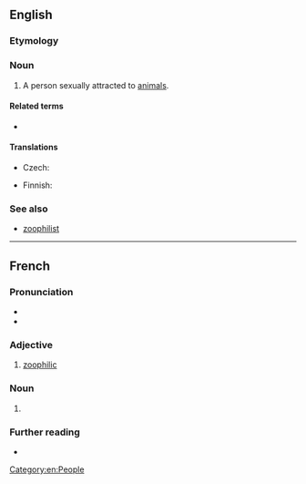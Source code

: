 ==English==

===Etymology===
{{confix|en|zoo|phile}}

===Noun===
{{en-noun}}

# A person sexually attracted to [[animal]]s.
#: {{synonyms|en|bestialist|zoosexual|zoo|q3=slang}}

====Related terms====
* {{l|en|zoophilia}}

====Translations====
{{trans-top|person sexually attracted to animals}}
* Czech: {{t+|cs|zoofil|m}}
{{trans-mid}}
* Finnish: {{t|fi|zoofiili}}
{{trans-bottom}}

===See also===
*[[zoophilist]]

[[Category:en:People]]

----

==French==

===Pronunciation===
* {{fr-IPA}}
* {{audio|fr|LL-Q150 (fra)-WikiLucas00-zoophile.wav|Audio}}

===Adjective===
{{fr-adj}}

# [[zoophilic]]

===Noun===
{{fr-noun|mf}}

# {{l|en|zoophile}}

===Further reading===
* {{R:TLFi}}